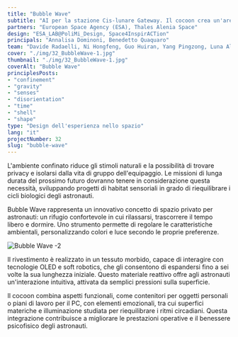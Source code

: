 ```yaml
---
title: "Bubble Wave"
subtitle: "AI per la stazione Cis-lunare Gateway. Il cocoon crea un'area di privacy in cui rilassarsi, bilanciando i ritmi circadiani alterati attraverso la luce e il colore."
partners: "European Space Agency (ESA), Thales Alenia Space"
design: "ESA_LAB@PoliMi_Design, Space4InspirACTion"
principals: "Annalisa Dominoni, Benedetto Quaquaro"
team: "Davide Radaelli, Ni Hongfeng, Guo Huiran, Yang Pingzong, Luna Alessia Rota, Li You, Sun Zhiwei"
cover: "./img/32_BubbleWave-1.jpg"
thumbnail: "./img/32_BubbleWave-1.jpg"
coverAlt: "Bubble Wave"
principlesPosts: 
- "confinement"
- "gravity"
- "senses"
- "disorientation"
- "time"
- "shell"
- "shape"
type: "Design dell'esperienza nello spazio"
lang: "it"
projectNumber: 32
slug: "bubble-wave"
---
```



L'ambiente confinato riduce gli stimoli naturali e la possibilità di trovare privacy e isolarsi dalla vita di gruppo dell'equipaggio. Le missioni di lunga durata del prossimo futuro dovranno tenere in considerazione questa necessità, sviluppando progetti di habitat sensoriali in grado di riequilibrare i cicli biologici degli astronauti.

Bubble Wave rappresenta un innovativo concetto di spazio privato per astronauti: un rifugio confortevole in cui rilassarsi, trascorrere il tempo libero e dormire. Uno strumento permette di regolare le caratteristiche ambientali, personalizzando colori e luce secondo le proprie preferenze.

<Image src={Image1} alt="Bubble Wave -2" class="py-6 w-full h-auto"/>

Il rivestimento è realizzato in un tessuto morbido, capace di interagire con tecnologie OLED e soft robotics, che gli consentono di espandersi fino a sei volte la sua lunghezza iniziale. Questo materiale reattivo offre agli astronauti un'interazione intuitiva, attivata da semplici pressioni sulla superficie.

Il cocoon combina aspetti funzionali,  come contenitori per oggetti personali o piani di lavoro per il PC, con elementi emozionali, tra cui superfici materiche e illuminazione studiata per riequilibrare i ritmi circadiani. Questa integrazione contribuisce a migliorare le prestazioni operative e il benessere psicofisico degli astronauti.